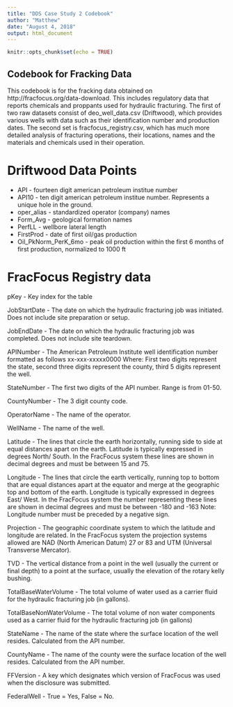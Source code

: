 ```yaml
---
title: "DDS Case Study 2 Codebook"
author: "Matthew"
date: "August 4, 2018"
output: html_document
---
```


```r
knitr::opts_chunk$set(echo = TRUE)
```

## Codebook for Fracking Data

This codebook is for the fracking data obtained on http://fracfocus.org/data-download. This includes regulatory data that reports chemicals and proppants used for hydraulic fracturing. The first of two raw datasets consist of deo_well_data.csv (Driftwood), which provides various wells with data such as their identification number and production dates. The second set is fracfocus_registry.csv, which has much more detailed analysis of fracturing operations, their locations, names and the materials and chemicals used in their operation. 

# Driftwood Data Points
 
* API - fourteen digit american petroleum institue number
* API10 - ten digit american petroleum institue number. Represents a unique hole in the ground.
* oper_alias - standardized operator (company) names
* Form_Avg - geological formation names
* PerfLL - wellbore lateral length
* FirstProd - date of first oil/gas production
* Oil_PkNorm_PerK_6mo - peak oil production within the first 6 months of first production, normalized to 1000 ft

# FracFocus Registry data

pKey - Key index for the table

JobStartDate - The date on which the hydraulic fracturing job was initiated.  Does not include site preparation or setup.

JobEndDate - The date on which the hydraulic fracturing job was completed.  Does not include site teardown.

APINumber - The American Petroleum Institute well identification number formatted as follows xx-xxx-xxxxx0000 Where: First two digits 
represent the state, second three digits represent the county, third 5 digits represent the well.

StateNumber - The first two digits of the API number.  Range is from 01-50.

CountyNumber - The 3 digit county code.

OperatorName - The name of the operator.

WellName - The name of the well.

Latitude - The lines that circle the earth horizontally, running side to side at equal distances apart on the earth.   Latitude is typically 
expressed in degrees North/ South.  In the FracFocus system these lines are shown in decimal degrees and must be between 15 and 75.

Longitude - The lines that circle the earth vertically, running top to bottom that are equal distances apart at the equator 
and merge at the geographic top and bottom of the earth.  Longitude is typically expressed in degrees East/ West.  In the FracFocus 
system the number representing these  lines are shown in decimal degrees and must be between -180 and -163 Note: Longitude number must 
be preceded by a negative sign.

Projection - The geographic coordinate system to which the latitude and longitude are related. In the FracFocus 
system the projection systems allowed are NAD (North American Datum) 27 or 83 and UTM (Universal Transverse Mercator).

TVD - The vertical distance from a point in the well (usually the current or final depth) to a point at the surface, usually the 
elevation of the rotary kelly bushing.

TotalBaseWaterVolume - The total volume of water used as a carrier fluid for the hydraulic fracturing job (in gallons).

TotalBaseNonWaterVolume - The total volume of non water components used as a carrier fluid for the hydraulic fracturing job (in gallons)

StateName - The name of the state where the surface location of the well resides.  Calculated from the API number.

CountyName - The name of the county were the surface location of the well resides.  Calculated from the API number.

FFVersion - A key which designates which version of FracFocus was used when the disclosure was submitted.

FederalWell - True = Yes, False = No.


